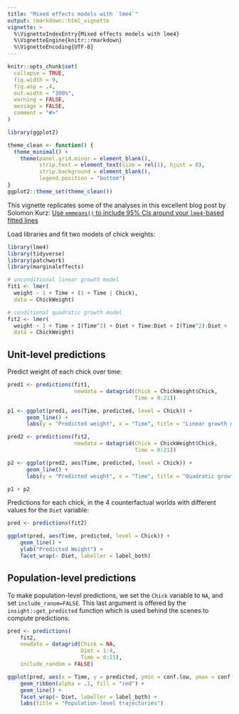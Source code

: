 ```yaml
---
title: "Mixed effects models with `lme4`"
output: rmarkdown::html_vignette
vignette: >
  %\VignetteIndexEntry{Mixed effects models with lme4}
  %\VignetteEngine{knitr::rmarkdown}
  %\VignetteEncoding{UTF-8}
---
```


```r
knitr::opts_chunk$set(
  collapse = TRUE,
  fig.width = 9,
  fig.asp = .4,
  out.width = "100%",
  warning = FALSE,
  message = FALSE,
  comment = "#>"
)

library(ggplot2)

theme_clean <- function() {
  theme_minimal() +
    theme(panel.grid.minor = element_blank(),
          strip.text = element_text(size = rel(1), hjust = 0),
          strip.background = element_blank(),
          legend.position = "bottom")
}
ggplot2::theme_set(theme_clean())
```

This vignette replicates some of the analyses in this excellent blog post by Solomon Kurz: [Use `emmeans()` to include 95% CIs around your `lme4`-based fitted lines](https://solomonkurz.netlify.app/post/2021-12-16-use-emmeans-to-include-95-cis-around-your-lme4-based-fitted-lines/)

Load libraries and fit two models of chick weights:

```r
library(lme4)
library(tidyverse)
library(patchwork)
library(marginaleffects)

# unconditional linear growth model
fit1 <- lmer(
  weight ~ 1 + Time + (1 + Time | Chick),
  data = ChickWeight)

# conditional quadratic growth model
fit2 <- lmer(
  weight ~ 1 + Time + I(Time^2) + Diet + Time:Diet + I(Time^2):Diet + (1 + Time + I(Time^2) | Chick),
  data = ChickWeight)
```

## Unit-level predictions

Predict weight of each chick over time:

```r
pred1 <- predictions(fit1,
                     newdata = datagrid(Chick = ChickWeight$Chick,
                                        Time = 0:21))

p1 <- ggplot(pred1, aes(Time, predicted, level = Chick)) +
      geom_line() +
      labs(y = "Predicted weight", x = "Time", title = "Linear growth model")

pred2 <- predictions(fit2,
                     newdata = datagrid(Chick = ChickWeight$Chick,
                                        Time = 0:21))

p2 <- ggplot(pred2, aes(Time, predicted, level = Chick)) +
      geom_line() +
      labs(y = "Predicted weight", x = "Time", title = "Quadratic growth model")

p1 + p2
```

Predictions for each chick, in the 4 counterfactual worlds with different values for the `Diet` variable:

```r
pred <- predictions(fit2)

ggplot(pred, aes(Time, predicted, level = Chick)) +
    geom_line() +
    ylab("Predicted Weight") +
    facet_wrap(~ Diet, labeller = label_both)
```

## Population-level predictions

To make population-level predictions, we set the `Chick` variable to `NA`, and set `include_ranom=FALSE`. This last argument is offered by the `insight::get_predicted` function which is used behind the scenes to compute predictions:

```r
pred <- predictions(
    fit2,
    newdata = datagrid(Chick = NA,
                       Diet = 1:4,
                       Time = 0:21),
    include_random = FALSE)

ggplot(pred, aes(x = Time, y = predicted, ymin = conf.low, ymax = conf.high)) +
    geom_ribbon(alpha = .1, fill = "red") +
    geom_line() +
    facet_wrap(~ Diet, labeller = label_both) +
    labs(title = "Population-level trajectories")
```
